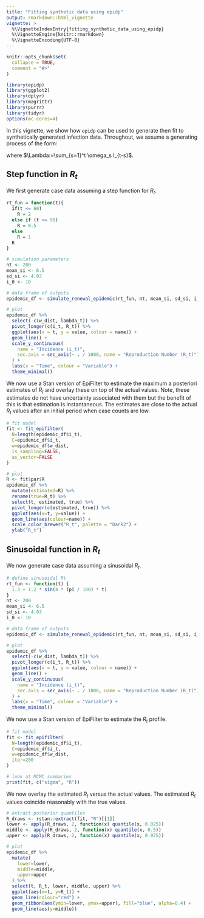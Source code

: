 ```yaml
---
title: "Fitting synthetic data using epidp"
output: rmarkdown::html_vignette
vignette: >
  %\VignetteIndexEntry{fitting_synthetic_data_using_epidp}
  %\VignetteEngine{knitr::rmarkdown}
  %\VignetteEncoding{UTF-8}
---
```


```r
knitr::opts_chunk$set(
  collapse = TRUE,
  comment = "#>"
)
```

```r
library(epidp)
library(ggplot2)
library(dplyr)
library(magrittr)
library(purrr)
library(tidyr)
options(mc.cores=4)
```


In this vignette, we show how `epidp` can be used to generate then fit to synthetically
generated infection data. Throughout, we assume a generating process of the form:

\begin{equation}
I_t \sim \text{Poisson}(R_t \Lambda_t),
\end{equation}

where $\Lambda:=\sum_{s=1}^t \omega_s I_{t-s}$.


## Step function in $R_t$
We first generate case data assuming a step function for $R_t$.
```r
rt_fun = function(t){
  if(t <= 60)
    R = 2
  else if (t <= 90)
    R = 0.5
  else
    R = 1
  R
}

# simulation parameters
nt <- 200
mean_si <- 6.5
sd_si <- 4.03
i_0 <- 10

# data frame of outputs
epidemic_df <- simulate_renewal_epidemic(rt_fun, nt, mean_si, sd_si, i_0)

# plot
epidemic_df %>%
  select(-c(w_dist, lambda_t)) %>%
  pivot_longer(c(i_t, R_t)) %>%
  ggplot(aes(x = t, y = value, colour = name)) +
  geom_line() +
  scale_y_continuous(
    name = "Incidence (i_t)",
    sec.axis = sec_axis(~ . / 1000, name = "Reproduction Number (R_t)")
  ) +
  labs(x = "Time", colour = "Variable") +
  theme_minimal()
```

We now use a Stan version of EpiFilter to estimate the maximum a posteriori estimates
of $R_t$ and overlay these on top of the actual values. Note, these estimates do
not have uncertainty associated with them but the benefit of this is that estimation
is instantaneous. The estimates are close to the actual $R_t$ values after an initial
period when case counts are low.
```r
# fit model
fit <- fit_epifilter(
  N=length(epidemic_df$i_t),
  C=epidemic_df$i_t,
  w=epidemic_df$w_dist,
  is_sampling=FALSE,
  as_vector=FALSE
)

# plot
R <- fit$par$R
epidemic_df %>% 
  mutate(estimated=R) %>% 
  rename(true=R_t) %>% 
  select(t, estimated, true) %>% 
  pivot_longer(c(estimated, true)) %>% 
  ggplot(aes(x=t, y=value)) +
  geom_line(aes(colour=name)) +
  scale_color_brewer("R_t", palette = "Dark2") +
  ylab("R_t")
```


## Sinusoidal function in $R_t$
We now generate case data assuming a sinusoidal $R_t$.
```r
# define sinusoidal Rt
rt_fun <- function(t) {
  1.3 + 1.2 * sin(4 * (pi / 180) * t)
}
nt <- 200
mean_si <- 6.5
sd_si <- 4.03
i_0 <- 10

# data frame of outputs
epidemic_df <- simulate_renewal_epidemic(rt_fun, nt, mean_si, sd_si, i_0)

# plot
epidemic_df %>%
  select(-c(w_dist, lambda_t)) %>%
  pivot_longer(c(i_t, R_t)) %>%
  ggplot(aes(x = t, y = value, colour = name)) +
  geom_line() +
  scale_y_continuous(
    name = "Incidence (i_t)",
    sec.axis = sec_axis(~ . / 1000, name = "Reproduction Number (R_t)")
  ) +
  labs(x = "Time", colour = "Variable") +
  theme_minimal()
```

We now use a Stan version of EpiFilter to estimate the $R_t$ profile.
```r
# fit model
fit <- fit_epifilter(
  N=length(epidemic_df$i_t),
  C=epidemic_df$i_t,
  w=epidemic_df$w_dist,
  iter=200
)

# look at MCMC summaries
print(fit, c("sigma", "R"))
```

We now overlay the estimated $R_t$ versus the actual values. The estimated $R_t$ values
coincide reasonably with the true values.
```r
# extract posterior quantiles
R_draws <- rstan::extract(fit, "R")[[1]]
lower <- apply(R_draws, 2, function(x) quantile(x, 0.025))
middle <- apply(R_draws, 2, function(x) quantile(x, 0.5))
upper <- apply(R_draws, 2, function(x) quantile(x, 0.975))

# plot
epidemic_df %>% 
  mutate(
    lower=lower,
    middle=middle,
    upper=upper
  ) %>% 
  select(t, R_t, lower, middle, upper) %>% 
  ggplot(aes(x=t, y=R_t)) +
  geom_line(colour="red") +
  geom_ribbon(aes(ymin=lower, ymax=upper), fill="blue", alpha=0.4) +
  geom_line(aes(y=middle))
```


